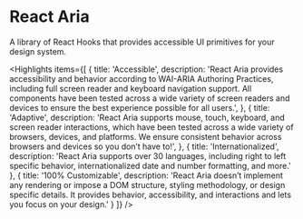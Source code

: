 <!-- Copyright 2020 Adobe. All rights reserved.
This file is licensed to you under the Apache License, Version 2.0 (the "License");
you may not use this file except in compliance with the License. You may obtain a copy
of the License at http://www.apache.org/licenses/LICENSE-2.0
Unless required by applicable law or agreed to in writing, software distributed under
the License is distributed on an "AS IS" BASIS, WITHOUT WARRANTIES OR REPRESENTATIONS
OF ANY KIND, either express or implied. See the License for the specific language
governing permissions and limitations under the License. -->



# React Aria

A library of React Hooks that provides accessible UI primitives for your design system.

<Hero
  narrow={heroNarrow}
  narrow2x={heroNarrow2x}
  wide={heroWide}
  wide2x={heroWide2x}
  alt="React Aria hero image" />

<Highlights items={[
  {
    title: 'Accessible',
    description: 'React Aria provides accessibility and behavior according to WAI-ARIA Authoring Practices, including full screen reader and keyboard navigation support. All components have been tested across a wide variety of screen readers and devices to ensure the best experience possible for all users.',
  },
  {
    title: 'Adaptive',
    description: 'React Aria supports mouse, touch, keyboard, and screen reader interactions, which have been tested across a wide variety of browsers, devices, and platforms. We ensure consistent behavior across browsers and devices so you don’t have to!',
  },
  {
    title: 'Internationalized',
    description: 'React Aria supports over 30 languages, including right to left specific behavior, internationalized date and number formatting, and more.'
  },
  {
    title: '100% Customizable',
    description: 'React Aria doesn’t implement any rendering or impose a DOM structure, styling methodology, or design specific details. It provides behavior, accessibility, and interactions and lets you focus on your design.'
  }
]} />
